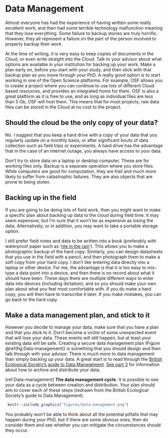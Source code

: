 # Data Management {#data}

Almost everyone has had the experience of having written some really excellent work, and then had some terrible technology malfunction meaning that they lose everything. Some failure to backup stories are truly horrific. However, they all represent a failure on the part of the person involved to properly backup their work.

At the time of writing, it is very easy to keep copies of documents in the Cloud, or even write straight into the Cloud. Talk to your advisor about what options are available in your institution for backing up your work. Make a plan early on, before you start with your study, and then stick with that backup plan as you move through your PhD. A really good option is to start working in one of the Open Science platforms. For example, OSF allows you to create a project where you can continue to use lots of different Cloud based resources, and provides an integrated home for them. OSF is also a great platform as it is free to use, and as long as individual files are less than 5 Gb, OSF will host them. This means that for most projects, raw data files can be stored in the Cloud at no cost to the project.

## Should the cloud be the only copy of your data?

No. I suggest that you keep a hard drive with a copy of your data that you regularly update on a monthly basis, or after significant bouts of data collection such as field trips or experiments. A hard drive has the advantage that in the case of an internet outage, you always have access to your data.

Don't try to store data on a laptop or desktop computer. These are for working files only. Backup is a separate operation where you store files. While computers are good for computation, they are frail and much more likely to suffer from catastrophic failures. They are also objects that are prone to being stolen.

## Backing up in the field

If you are going to be doing lots of field work, then you might want to make a specific plan about backing up data to the cloud during field time. It may seem expensive, but I'm sure that it won't be as expensive as losing the data. Alternatively, or in addition, you may want to take a portable storage option.

I still prefer field notes and data to be written into a book (preferably with waterproof paper such as '[rite in the rain](https://www.riteintherain.com/)'). This allows you to make a photographic backup of the hard copy. Similarly, you can design datasheets that you use in the field with a pencil, and then photograph them to make a soft copy from your hard copy. I don't like entering data directly into a laptop or other device. For me, the advantage is that it is too easy to mis-type a data point into a device, and then there is no record about what it should have been. These days there are multiple different ways to enter data into devices (including dictation), and so you should make your own plan about what you feel most comfortable with. If you do make a hard copy, you will then have to transcribe it later. If you make mistakes, you can go back to the hard copy.

## Make a data management plan, and stick to it

However you decide to manage your data, make sure that you have a plan and that you stick to it. Don't become a victim of some unexpected event that will lose your data. These events will still happen, but at least your existing data will be safe. Creating a secure data management plan (Figure \@ref(fig:Data-management)) is something that you should design and then talk through with your advisor. There is much more to data management than simply backing up your data. A great start is to read through the [British Ecological Society's guide to Data Management](https://www.britishecologicalsociety.org/wp-content/uploads/2019/06/BES-Guide-Data-Management-2019.pdf). [See part 3](SuppInfo.html) for information about how to archive and distribute your data.

(ref:Data-management) **The data management cycle.** It is possible to see your data as a cycle between creation and distribution. Your plan should aim to cover each of these steps (redrawn from the British Ecological Society's guide to Data Management).

```{r Data-management, echo=FALSE, out.width='95%', fig.cap="(ref:Data-management)"}
 knitr::include_graphics("figures/Data-management.png")
```

You probably won't be able to think about all the potential pitfalls that may happen during your PhD, but if there are some obvious ones, then do consider them and see whether you can mitigate the circumstances should they occur.
